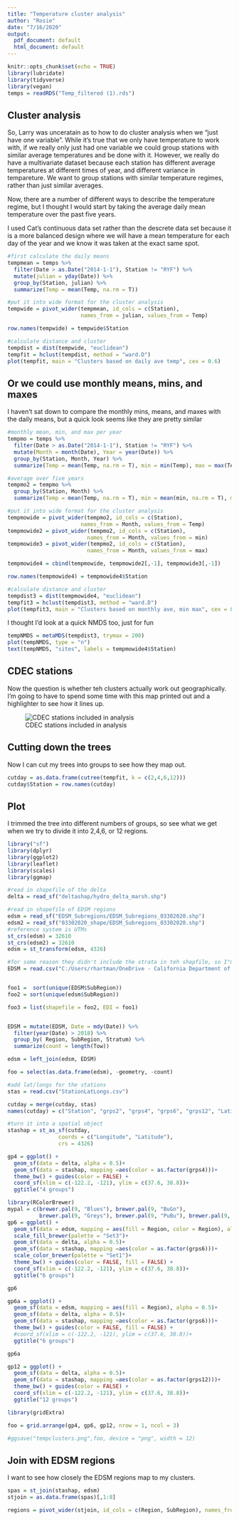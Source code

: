```yaml
---
title: "Temperature cluster analysis"
author: "Rosie"
date: "7/16/2020"
output:
  pdf_document: default
  html_document: default
---
```


```r
knitr::opts_chunk$set(echo = TRUE)
library(lubridate)
library(tidyverse)
library(vegan)
temps = readRDS("Temp_filtered (1).rds")
```

## Cluster analysis

So, Larry was unceratain as to how to do cluster analysis when we "just have one variable". While it's true that we only have temperature to work with, if we really only just had one variable we could group stations with similar average temperatures and be done with it. However, we really do have a multivariate dataset because each station has different average temperatures at different times of year, and different variance in tempareture. We want to group stations with similar temperature regimes, rather than just similar averages.

Now, there are a number of different ways to describe the temperature regime, but I thought I would start by taking the average daily mean temperature over the past five years.

I used Cat's continuous data set rather than the descrete data set because it is a more balanced design where we will have a mean temperature for each day of the year and we know it was taken at the exact same spot.

```r

#first calculate the daily means
tempmean = temps %>%
  filter(Date > as.Date("2014-1-1"), Station != "RYF") %>%
  mutate(julian = yday(Date)) %>%
  group_by(Station, julian) %>%
  summarize(Temp = mean(Temp, na.rm = T))

#put it into wide format for the cluster analysis
tempwide = pivot_wider(tempmean, id_cols = c(Station), 
                       names_from = julian, values_from = Temp)

row.names(tempwide) = tempwide$Station

#calculate distance and cluster
tempdist = dist(tempwide, "euclidean")
tempfit = hclust(tempdist, method = "ward.D")
plot(tempfit, main = "Clusters based on daily ave temp", cex = 0.6)

```

## Or we could use monthly means, mins, and maxes

I haven't sat down to compare the monthly mins, means, and maxes with the daily means, but a quick look seems like they are pretty similar

```r


#monthly mean, min, and max per year
tempmo = temps %>%
  filter(Date > as.Date("2014-1-1"), Station != "RYF") %>%
  mutate(Month = month(Date), Year = year(Date)) %>%
  group_by(Station, Month, Year) %>%
  summarize(Temp = mean(Temp, na.rm = T), min = min(Temp), max = max(Temp))

#average over five years
tempmo2 = tempmo %>%
  group_by(Station, Month) %>%
  summarize(Temp = mean(Temp, na.rm = T), min = mean(min, na.rm = T), max = mean(max, na.rm = T))

#put it into wide format for the cluster analysis
tempmowide = pivot_wider(tempmo2, id_cols = c(Station), 
                       names_from = Month, values_from = Temp)
tempmowide2 = pivot_wider(tempmo2, id_cols = c(Station), 
                         names_from = Month, values_from = min)
tempmowide3 = pivot_wider(tempmo2, id_cols = c(Station), 
                         names_from = Month, values_from = max)

tempmowide4 = cbind(tempmowide, tempmowide2[,-1], tempmowide3[,-1])

row.names(tempmowide4) = tempmowide4$Station

#calculate distance and cluster
tempdist3 = dist(tempmowide4, "euclidean")
tempfit3 = hclust(tempdist3, method = "ward.D")
plot(tempfit3, main = "Clusters based on monthly ave, min max", cex = 0.6)

```

I thought I'd look at a quick NMDS too, just for fun

```r
tempNMDS = metaMDS(tempdist3, trymax = 200)
plot(tempNMDS, type = "n")
text(tempNMDS, "sites", labels = tempmowide4$Station)

```



## CDEC stations

Now the question is whether teh clusters actually work out geographically. I'm going to have to spend some time with this map printed out and a highlighter to see how it lines up.

![CDEC stations included in analysis](CDEC_stations.jpg)

## Cutting down the trees

Now I can cut my trees into groups to see how they map out.

```r
cutday = as.data.frame(cutree(tempfit, k = c(2,4,6,12)))
cutday$Station = row.names(cutday)
```


## Plot

I trimmed the tree into different numbers of groups, so see what we get when we try to divide it into 2,4,6, or 12 regions.

```r

library("sf")
library(dplyr)
library(ggplot2)
library(leaflet)
library(scales)
library(ggmap)

#read in shapefile of the delta
delta = read_sf("deltashap/hydro_delta_marsh.shp")

#read in shapefile of EDSM regions
edsm = read_sf("EDSM_Subregions/EDSM_Subregions_03302020.shp")
edsm2 = read_sf("03302020_shape/EDSM_Subregions_03302020.shp")
#reference system is UTMs
st_crs(edsm) = 32610
st_crs(edsm2) = 32610
edsm = st_transform(edsm, 4326)

#for some reason they didn't include the strata in teh shapfile, so I"m attaching it seperately
EDSM = read.csv("C:/Users/rhartman/OneDrive - California Department of Water Resources/salinity control gates/SMSCG/EDSM_KDTR.csv")


foo1 =  sort(unique(EDSM$SubRegion))
foo2 = sort(unique(edsm$SubRegion))

foo3 = list(shapefile = foo2, EDI = foo1)


EDSM = mutate(EDSM, Date = mdy(Date)) %>%
  filter(year(Date) > 2018) %>%
  group_by( Region, SubRegion, Stratum) %>%
  summarize(count = length(Tow))

edsm = left_join(edsm, EDSM)

foo = select(as.data.frame(edsm), -geometry, -count)

#add lat/longs for the stations
stas = read.csv("StationLatLongs.csv")

cutday = merge(cutday, stas)
names(cutday) = c("Station", "grps2", "grps4", "grps6", "grps12", "Latitude","Longitude")

#turn it into a spatial object
stashap = st_as_sf(cutday,
                coords = c("Longitude", "Latitude"),
                crs = 4326)

gp4 = ggplot() +
  geom_sf(data = delta, alpha = 0.5)+
  geom_sf(data = stashap, mapping =aes(color = as.factor(grps4)))+
  theme_bw() + guides(color = FALSE) + 
  coord_sf(xlim = c(-122.2, -121), ylim = c(37.6, 38.8))+
  ggtitle("4 groups")

library(RColorBrewer)
mypal = c(brewer.pal(9, "Blues"), brewer.pal(9, "BuGn"), 
          brewer.pal(9, "Greys"), brewer.pal(9, "PuBu"), brewer.pal(9, "YlGn"))
gp6 = ggplot() +
  geom_sf(data = edsm, mapping = aes(fill = Region, color = Region), alpha = 0.5)+
  scale_fill_brewer(palette = "Set3")+
  geom_sf(data = delta, alpha = 0.5)+
  geom_sf(data = stashap, mapping =aes(color = as.factor(grps6)))+
  scale_color_brewer(palette = "Set1")+
  theme_bw() + guides(color = FALSE, fill = FALSE) + 
  coord_sf(xlim = c(-122.2, -121), ylim = c(37.6, 38.8))+
  ggtitle("6 groups")

gp6

gp6a = ggplot() +
  geom_sf(data = edsm, mapping = aes(fill = Region), alpha = 0.5)+
  geom_sf(data = delta, alpha = 0.5)+
  geom_sf(data = stashap, mapping =aes(color = as.factor(grps6)))+
  theme_bw() + guides(color = FALSE, fill = FALSE) + 
  #coord_sf(xlim = c(-122.2, -121), ylim = c(37.6, 38.8))+
  ggtitle("6 groups")

gp6a

gp12 = ggplot() +
  geom_sf(data = delta, alpha = 0.5)+
  geom_sf(data = stashap, mapping =aes(color = as.factor(grps12)))+
  theme_bw() + guides(color = FALSE) + 
  coord_sf(xlim = c(-122.2, -121), ylim = c(37.6, 38.8))+
  ggtitle("12 groups")

library(gridExtra)

foo = grid.arrange(gp4, gp6, gp12, nrow = 1, ncol = 3)

#ggsave("tempclusters.png",foo, device = "png", width = 12)

```
## Join with EDSM regions

I want to see how closely the EDSM regions map to my clusters. 

```r

spas = st_join(stashap, edsm)
stjoin = as.data.frame(spas)[,1:8]

regions = pivot_wider(stjoin, id_cols = c(Region, SubRegion), names_from = grps6, values_from = Station, values_fn = length)

```


